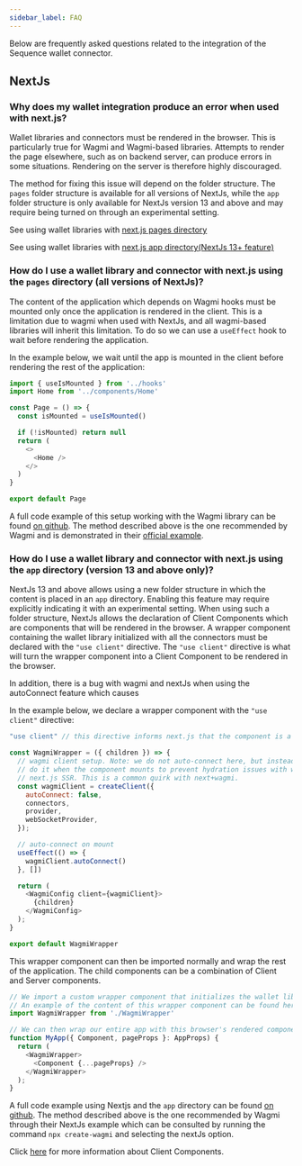 ```yaml
---
sidebar_label: FAQ
---
```


Below are frequently asked questions related to the integration of the Sequence wallet connector.

## NextJs

### Why does my wallet integration produce an error when used with next.js?

Wallet libraries and connectors must be rendered in the browser. This is particularly true for Wagmi and Wagmi-based libraries. Attempts to render the page elsewhere, such as on backend server, can produce errors in some situations. Rendering on the server is therefore highly discouraged. 

The method for fixing this issue will depend on the folder structure. The `pages` folder structure is available for all versions of NextJs, while the `app` folder structure is only available for NextJs version 13 and above and may require being turned on through an experimental setting.

See using wallet libraries with [next.js pages directory](/wallet/connectors/FAQ#how-do-i-use-a-wallet-library-and-connector-with-nextjs-using-the-pages-directory-all-versions-of-nextjs)

See using wallet libraries with [next.js app directory(NextJs 13+ feature)](/wallet/connectors/FAQ#how-do-i-use-a-wallet-library-and-connector-with-nextjs-using-the-app-directory-version-13-and-above-only)


### How do I use a wallet library and connector with next.js using the `pages` directory (all versions of NextJs)?
The content of the application which depends on Wagmi hooks must be mounted only once the application is rendered in the client. This is a limitation due to wagmi when used with NextJs, and all wagmi-based libraries will inherit this limitation. To do so we can use a `useEffect` hook to wait before rendering the application.

In the example below, we wait until the app is mounted in the client before rendering the rest of the application:
```js
import { useIsMounted } from '../hooks'
import Home from '../components/Home'

const Page = () => {
  const isMounted = useIsMounted()

  if (!isMounted) return null
  return (
    <>
      <Home />
    </>
  )
}

export default Page
```

A full code example of this setup working with the Wagmi library can be found [on github](https://github.com/0xsequence/demo-dapp-wagmi/tree/wagmi-0-12-x).
The method described above is the one recommended by Wagmi and is demonstrated in their [official example](https://github.com/wagmi-dev/wagmi/blob/0.12.x/examples/_dev/src/pages/index.tsx).

### How do I use a wallet library and connector with next.js using the `app` directory (version 13 and above only)?
NextJs 13 and above allows using a new folder structure in which the content is placed in an `app` directory. Enabling this feature may require explicitly indicating it with an experimental setting.
When using such a folder structure, NextJs allows the declaration of Client Components which are components that will be rendered in the browser.
A wrapper component containing the wallet library initialized with all the connectors must be declared with the `"use client"` directive. The `"use client"` directive is what will turn the wrapper component into a Client Component to be rendered in the browser.

In addition, there is a bug with wagmi and nextJs when using the autoConnect feature which causes

In the example below, we declare a wrapper component with the `"use client"` directive:

```js
"use client" // this directive informs next.js that the component is a Client Component to be rendered in the browser

const WagmiWrapper = ({ children }) => {
  // wagmi client setup. Note: we do not auto-connect here, but instead
  // do it when the component mounts to prevent hydration issues with wagmi +
  // next.js SSR. This is a common quirk with next+wagmi.
  const wagmiClient = createClient({
    autoConnect: false,
    connectors,
    provider,
    webSocketProvider,
  });

  // auto-connect on mount
  useEffect(() => {
    wagmiClient.autoConnect()
  }, [])

  return (
    <WagmiConfig client={wagmiClient}>
      {children}
    </WagmiConfig>
  );
}

export default WagmiWrapper
```

This wrapper component can then be imported normally and wrap the rest of the application. The child components can be a combination of Client and Server components.

```js
// We import a custom wrapper component that initializes the wallet library and all its connectors
// An example of the content of this wrapper component can be found here: https://github.com/0xsequence/demo-dapp-wagmi-next/blob/master/components/WagmiProvider.tsx
import WagmiWrapper from './WagmiWrapper'

// We can then wrap our entire app with this browser's rendered component
function MyApp({ Component, pageProps }: AppProps) {
  return (
    <WagmiWrapper>
      <Component {...pageProps} />
    </WagmiWrapper>
  );
}
```

A full code example using Nextjs and the `app` directory can be found [on github](https://github.com/0xsequence/demo-dapp-wagmi-next).
The method described above is the one recommended by Wagmi through their NextJs example which can be consulted by running the command `npx create-wagmi` and selecting the nextJs option.

Click [here](https://beta.nextjs.org/docs/rendering/server-and-client-components#client-components) for more information about Client Components.